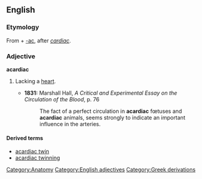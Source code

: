 ==English==

===Etymology===
From {{etyl|grc}} {{term|ἀκάρδιος||without a heart|sc=Polytonic|tr=akardios|lang=grc}} + [[-ac]], after ''[[cardiac]]''.

===Adjective===
'''acardiac'''

# {{medicine}} Lacking a [[heart]].
#* '''1831:''' Marshall Hall, ''A Critical and Experimental Essay on the Circulation of the Blood'', p. 76
#*: The fact of a perfect circulation in '''acardiac''' fœtuses and '''acardiac''' animals, seems strongly to indicate an important influence in the arteries.

====Derived terms====
* [[acardiac twin]]
* [[acardiac twinning]]

[[Category:Anatomy]]
[[Category:English adjectives]]
[[Category:Greek derivations]]